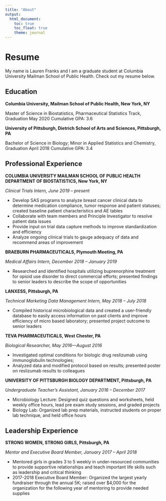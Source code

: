 ```yaml
---
title: "About"
output: 
  html_document:
    toc: true
    toc_float: true
    theme: journal
---
```


# Resume
My name is Lauren Franks and I am a graduate student at Columbia University Mailman School of Public Health. Check out my resume below. 

## Education

**Columbia University, Mailman School of Public Health, New York, NY**

Master of Science in Biostatistics, Pharmaceutical Statistics Track, Graduation May 2020
Cumulative GPA: 3.6

**University of Pittsburgh, Dietrich School of Arts and Sciences, Pittsburgh, PA**

Bachelor of Science in Biology; Minor in Applied Statistics and Chemistry, Graduation April 2018
Cumulative GPA: 3.4


## Professional Experience

**COLUMBIA UNIVERSITY MAILMAN SCHOOL OF PUBLIC HEALTH DEPARTMENT OF BIOSTATISTICS, New York, NY**

*Clinical Trials Intern, June 2019 – present*

- Develop SAS programs to analyze breast cancer clinical data to determine medication compliance, tumor response and patient statuses; created baseline patient characteristics and AE tables
- Collaborate with team members and Principle Investigator to resolve patient data issues
- Provide input on trial data capture methods to improve standardization and efficiency
- Analyze ongoing clinical trials to gauge adequacy of data and recommend areas of improvement 

**BRAEBURN PHARMACEUTICALS, Plymouth Meeting, PA**

*Medical Affairs Intern, December 2018 – January 2019*

- Researched and identified hospitals utilizing buprenorphine treatment for opioid use disorder to direct commercial efforts; presented findings to senior leaders to describe the scope of opportunities

**LANXESS, Pittsburgh, PA**

*Technical Marketing Data Management Intern, May 2018 – July 2018*

- Compiled historical microbiological data and created a user-friendly database to easily access information on past clients and improve efficiency of micro based laboratory; presented project outcome to senior leaders 

**TEVA PHARMACEUTICALS, West Chester, PA**

*Biological Researcher, May 2016—August 2016*

- Investigated optimal conditions for biologic drug reslizumab using immunoglobulin technologies; 
- Analyzed data and modified protocol based on results; presented poster on reslizumab results to colleagues 

**UNIVERSITY OF PITTSBURGH BIOLOGY DEPARTMENT, Pittsburgh, PA**

*Undergraduate Teacher’s Assistant, January 2016 – December 2017*

- Microbiology Lecture: Designed quiz questions and worksheets, held weekly office hours, lead pre exam study sessions, and graded projects
- Biology Lab: Organized lab prep materials, instructed students on proper lab technique, and held office hours

## Leadership Experience

**STRONG WOMEN, STRONG GIRLS, Pittsburgh, PA**

*Mentor and Executive Board Member, January 2017 – April 2018*

- Mentored girls in grades 3 to 5 weekly in under-resourced communities to provide supportive relationships and teach important life skills such as leadership and critical thinking
- 2017-2018 Executive Board Member: Organized the largest yearly fundraiser through the annual 5K; raised over $4,000 for the organization for the following year of mentoring to provide needed supplies 


